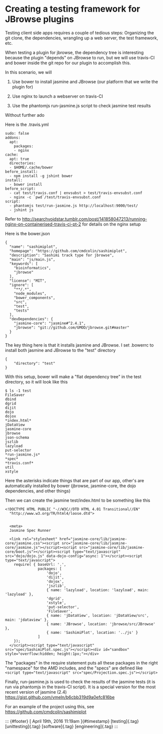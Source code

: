 

Creating a testing framework for JBrowse plugins
================================================

Testing client side apps requires a couple of tedious steps: Organizing
the git clone, the dependencies, wrangling up a web server, the test
framework, etc.

When testing a plugin for jbrowse, the dependency tree is interesting
because the plugin "depends" on JBrowse to run, but we will use
travis-CI and bower inside the git repo for our plugin to accomplish
this.

In this scenario, we will

1.  Use bower to install jasmine and JBrowse (our platform that we write
    the plugin for)

2.  Use nginx to launch a webserver on travis-CI

3.  Use the phantomjs run-jasmine.js script to check jasmine test
    results

Without further ado

Here is the .travis.yml

    sudo: false
    addons:
      apt:
        packages:
        - nginx
    cache:
      apt: true
      directories:
      - $HOME/.cache/bower
    before_install:
      - npm install -g jshint bower
    install:
      - bower install
    before_script:
      - cat test/travis.conf | envsubst > test/travis-envsubst.conf
      - nginx -c `pwd`/test/travis-envsubst.conf
    script:
      - phantomjs test/run-jasmine.js http://localhost:9000/test/
      - jshint js

Refer to
<http://searchvoidstar.tumblr.com/post/141858047213/running-nginx-on-containerised-travis-ci-pt-2>
for details on the nginx setup

Here is the bower.json

    {
      "name": "sashimiplot",
      "homepage": "https://github.com/cmdcolin/sashimiplot",
      "description": "Sashimi track type for jbrowse",
      "main": "js/main.js",
      "keywords": [
        "bioinformatics",
        "jbrowse"
      ],
      "license": "MIT",
      "ignore": [
        "**/.*",
        "node_modules",
        "bower_components",
        "src",
        "test",
        "tests"
      ],
      "devDependencies": {
        "jasmine-core": "jasmine#^2.4.1",
        "jbrowse": "git://github.com/GMOD/jbrowse.git#master"
      }
    }

The key thing here is that it installs jasmine and JBrowse. I set
.bowerrc to install both jasmine and JBrowse to the "test" directory

    {
        "directory": "test"
    }

With this setup, bower will make a "flat dependency tree" in the test
directory, so it will look like this

    $ ls -1 test
    FileSaver
    dbind
    dgrid
    dijit
    dojo
    dojox
    *index.html*
    jDataView
    jasmine-core
    jbrowse
    json-schema
    jszlib
    lazyload
    put-selector
    *run-jasmine.js*
    *spec*
    *travis.conf*
    util
    xstyle

Here the asterisks indicate things that are part of our app, other's are
automatically installed by bower (jbrowse, jasmine-core, the dojo
dependencies, and other things)

Then we can create the jasmine test/index.html to be something like this

    <!DOCTYPE HTML PUBLIC "-//W3C//DTD HTML 4.01 Transitional//EN"
      "http://www.w3.org/TR/html4/loose.dtd">


      <meta>
      Jasmine Spec Runner

      <link rel="stylesheet" href="jasmine-core/lib/jasmine-core/jasmine.css"><script src="jasmine-core/lib/jasmine-core/jasmine.js"></script><script src="jasmine-core/lib/jasmine-core/boot.js"></script><script type="text/javascript" src="dojo/dojo.js" data-dojo-config="async: 1"></script><script type="text/javascript">
        require( { baseUrl: '.',
                   packages: [
                       'dojo',
                       'dijit',
                       'dojox',
                       'jszlib',
                       { name: 'lazyload', location: 'lazyload', main: 'lazyload' },
                       'dgrid',
                       'xstyle',
                       'put-selector',
                       'FileSaver',
                       { name: 'jDataView', location: 'jDataView/src', main: 'jdataview' },
                       { name: 'JBrowse', location: 'jbrowse/src/JBrowse' },
                       { name: 'SashimiPlot', location: '../js' }
                   ]
        });
      </script><script type="text/javascript" src="spec/SashimiPlot.spec.js"></script><div id="sandbox" style="overflow:hidden; height:1px;"></div>

The "packages" in the require statement puts all these packages in the
right "namespace" for the AMD includes, and the "specs" are defined like
`<script type="text/javascript" src="spec/Projection.spec.js"></script>`

Finally, run-jasmine.js is used to check the results of the jasmine
tests (it is run via phantomjs in the travis-CI script). It is a special
version for the most recent version of jasmine (2.4)
<https://gist.github.com/vmeln/b6cbb319d9a0efc816be>

For an example of the project using this, see
<https://github.com/cmdcolin/sashimiplot>

::: {#footer}
[ April 19th, 2016 11:19am ]{#timestamp} [testing]{.tag}
[unittesting]{.tag} [software]{.tag} [engineering]{.tag}
:::



